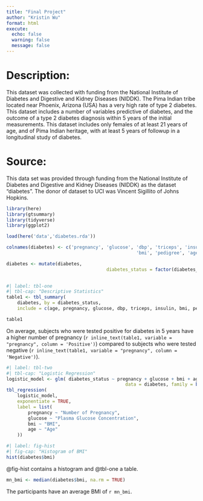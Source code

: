 ```yaml
---
title: "Final Project"
author: "Kristin Wu"
format: html
execute: 
  echo: false
  warning: false
  message: false
---
```

# Description:

This dataset was collected with funding from the National Institute of Diabetes and Digestive and Kidney Diseases (NIDDK). The Pima Indian tribe located near Phoenix, Arizona (USA) has a very high rate of type 2 diabetes. This dataset includes a number of variables predictive of diabetes, and the outcome of a type 2 diabetes diagnosis within 5 years of the initial measurements. This dataset includes only females of at least 21 years of age, and of Pima Indian heritage, with at least 5 years of followup in a longitudinal study of diabetes.

# Source:

This data set was provided through funding from the National Institute of Diabetes and Digestive and Kidney Diseases (NIDDK) as the dataset “diabetes”. The donor of dataset to UCI was Vincent Sigillito of Johns Hopkins.


```r
library(here)
library(gtsummary)
library(tidyverse)
library(ggplot2)

load(here('data','diabetes.rda'))

colnames(diabetes) <- c('pregnancy', 'glucose', 'dbp', 'triceps', 'insulin',
												'bmi', 'pedigree', 'age', 'diabetes_status')

diabetes <- mutate(diabetes,
									 diabetes_status = factor(diabetes_status,
									 												 labels = c('Negative', 'Positive')))

```

```r
#| label: tbl-one
#| tbl-cap: "Descriptive Statistics"
table1 <- tbl_summary(
	diabetes, by = diabetes_status, 
	include = c(age, pregnancy, glucose, dbp, triceps, insulin, bmi, pedigree))

table1

```

On average, subjects who were tested positive for diabetes in 5 years have a higher number of pregnancy (`r inline_text(table1, variable = "pregnancy", column = 'Positive')`) compared to subjects who were tested negative (`r inline_text(table1, variable = "pregnancy", column = 'Negative')`).

```r
#| label: tbl-two
#| tbl-cap: "Logistic Regression"
logistic_model <- glm( diabetes_status ~ pregnancy + glucose + bmi + age,
											data = diabetes, family = binomial())
tbl_regression(
	logistic_model,
	exponentiate = TRUE,
	label = list(
		pregnancy ~ "Number of Pregnancy",
		glucose ~ "Plasma Glucose Concentration",
		bmi ~ "BMI",
		age ~ "Age"
	))
```

```r
#| label: fig-hist
#| fig-cap: "Histogram of BMI"
hist(diabetes$bmi)
```

@fig-hist contains a histogram and @tbl-one a table.

```r
mn_bmi <- median(diabetes$bmi, na.rm = TRUE)
```

The participants have an average BMI of `r mn_bmi`.
